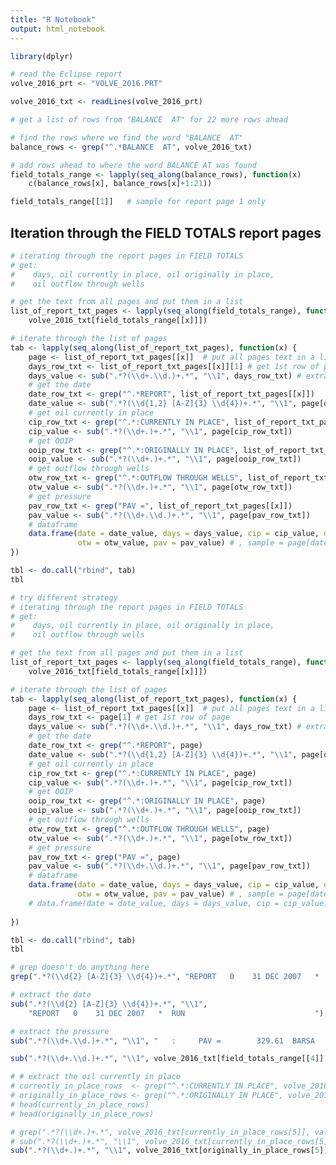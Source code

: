 ```yaml
---
title: "R Notebook"
output: html_notebook
---
```


```r
library(dplyr)

# read the Eclipse report
volve_2016_prt <- "VOLVE_2016.PRT"

volve_2016_txt <- readLines(volve_2016_prt)
```


```r
# get a list of rows from "BALANCE  AT" for 22 more rows ahead

# find the rows where we find the word "BALANCE  AT"
balance_rows <- grep("^.*BALANCE  AT", volve_2016_txt)

# add rows ahead to where the word BALANCE AT was found
field_totals_range <- lapply(seq_along(balance_rows), function(x) 
    c(balance_rows[x], balance_rows[x]+1:21))

field_totals_range[[1]]   # sample for report page 1 only
```


## Iteration through the FIELD TOTALS report pages

```r
# iterating through the report pages in FIELD TOTALS
# get:
#    days, oil currently in place, oil originally in place, 
#    oil outflow through wells

# get the text from all pages and put them in a list
list_of_report_txt_pages <- lapply(seq_along(field_totals_range), function(x) 
    volve_2016_txt[field_totals_range[[x]]])

# iterate through the list of pages
tab <- lapply(seq_along(list_of_report_txt_pages), function(x) {
    page <- list_of_report_txt_pages[[x]]  # put all pages text in a list
    days_row_txt <- list_of_report_txt_pages[[x]][1] # get 1st row of page
    days_value <- sub(".*?(\\d+.\\d.)+.*", "\\1", days_row_txt) # extract the days
    # get the date
    date_row_txt <- grep("^.*REPORT", list_of_report_txt_pages[[x]])
    date_value <- sub(".*?(\\d{1,2} [A-Z]{3} \\d{4})+.*", "\\1", page[date_row_txt])
    # get oil currently in place
    cip_row_txt <- grep("^.*:CURRENTLY IN PLACE", list_of_report_txt_pages[[x]])
    cip_value <- sub(".*?(\\d+.)+.*", "\\1", page[cip_row_txt])
    # get OOIP
    ooip_row_txt <- grep("^.*:ORIGINALLY IN PLACE", list_of_report_txt_pages[[x]])
    ooip_value <- sub(".*?(\\d+.)+.*", "\\1", page[ooip_row_txt])
    # get outflow through wells
    otw_row_txt <- grep("^.*:OUTFLOW THROUGH WELLS", list_of_report_txt_pages[[x]])
    otw_value <- sub(".*?(\\d+.)+.*", "\\1", page[otw_row_txt])
    # get pressure
    pav_row_txt <- grep("PAV =", list_of_report_txt_pages[[x]])
    pav_value <- sub(".*?(\\d+.\\d.)+.*", "\\1", page[pav_row_txt])
    # dataframe
    data.frame(date = date_value, days = days_value, cip = cip_value, ooip =  ooip_value, 
               otw = otw_value, pav = pav_value) # , sample = page[date_row_txt]
})

tbl <- do.call("rbind", tab)
tbl
```


```r
# try different strategy
# iterating through the report pages in FIELD TOTALS
# get:
#    days, oil currently in place, oil originally in place, 
#    oil outflow through wells

# get the text from all pages and put them in a list
list_of_report_txt_pages <- lapply(seq_along(field_totals_range), function(x) 
    volve_2016_txt[field_totals_range[[x]]])

# iterate through the list of pages
tab <- lapply(seq_along(list_of_report_txt_pages), function(x) {
    page <- list_of_report_txt_pages[[x]]  # put all pages text in a list
    days_row_txt <- page[1] # get 1st row of page
    days_value <- sub(".*?(\\d+.\\d.)+.*", "\\1", days_row_txt) # extract the days
    # get the date
    date_row_txt <- grep("^.*REPORT", page)
    date_value <- sub(".*?(\\d{1,2} [A-Z]{3} \\d{4})+.*", "\\1", page[date_row_txt])
    # get oil currently in place
    cip_row_txt <- grep("^.*:CURRENTLY IN PLACE", page)
    cip_value <- sub(".*?(\\d+.)+.*", "\\1", page[cip_row_txt])
    # get OOIP
    ooip_row_txt <- grep("^.*:ORIGINALLY IN PLACE", page)
    ooip_value <- sub(".*?(\\d+.)+.*", "\\1", page[ooip_row_txt])
    # get outflow through wells
    otw_row_txt <- grep("^.*:OUTFLOW THROUGH WELLS", page)
    otw_value <- sub(".*?(\\d+.)+.*", "\\1", page[otw_row_txt])
    # get pressure
    pav_row_txt <- grep("PAV =", page)
    pav_value <- sub(".*?(\\d+.\\d.)+.*", "\\1", page[pav_row_txt])
    # dataframe
    data.frame(date = date_value, days = days_value, cip = cip_value, ooip =  ooip_value,
               otw = otw_value, pav = pav_value) # , sample = page[date_row_txt]
    # data.frame(date = date_value, days = days_value, cip = cip_value)
    
})

tbl <- do.call("rbind", tab)
tbl
```



```r
# grep doesn't do anything here
grep(".*?(\\d{2} [A-Z]{3} \\d{4})+.*", "REPORT   0    31 DEC 2007   *  RUN                   ", value = TRUE)
```


```r
# extract the date
sub(".*?(\\d{2} [A-Z]{3} \\d{4})+.*", "\\1", 
    "REPORT   0    31 DEC 2007   *  RUN                             ")
```


```r
# extract the pressure
sub(".*?(\\d+.\\d.)+.*", "\\1", "   :     PAV =        329.61  BARSA             :")
```


```r
sub(".*?(\\d+.\\d.)+.*", "\\1", volve_2016_txt[field_totals_range[[4]][1]])
```



```r
# # extract the oil currently in place
# currently_in_place_rows  <- grep("^.*:CURRENTLY IN PLACE", volve_2016_txt)
# originally_in_place_rows <- grep("^.*:ORIGINALLY IN PLACE", volve_2016_txt)
# head(currently_in_place_rows)
# head(originally_in_place_rows)
```

```r
# grep(".*?(\\d+.)+.*", volve_2016_txt[currently_in_place_rows[5]], value= TRUE)
# sub(".*?(\\d+.)+.*", "\\1", volve_2016_txt[currently_in_place_rows[5]])
sub(".*?(\\d+.)+.*", "\\1", volve_2016_txt[originally_in_place_rows[5]])
```

